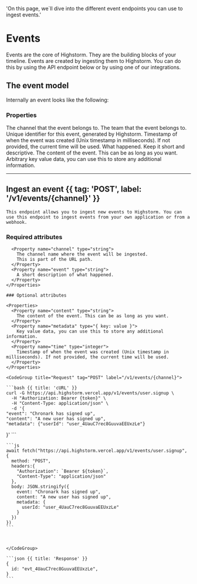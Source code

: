   'On this page, we`ll dive into the different event endpoints you can use to ingest events.'

# Events

Events are the core of Highstorm. They are the building blocks of your timeline. Events are created by ingesting them to Highstorm. You can do this by using the API endpoint below or by using one of our integrations.

## The event model

Internally an event looks like the following:

### Properties

<Properties>

  <Property name="channelId" type="string">
    The channel that the event belongs to.
  </Property>
   <Property name="teamId" type="string">
    The team that the event belongs to.
  </Property>
  <Property name="id" type="string">
    Unique identifier for this event, generated by Highstorm.
  </Property>
  <Property name="time" type="int">
    Timestamp of when the event was created (Unix timestamp in milliseconds). If not provided, the current time will be used.
  </Property>
  <Property name="event" type="string">
    What happened. Keep it short and descriptive.
  </Property>
  <Property name="content" type="string">
    The content of the event. This can be as long as you want.
  </Property>
  <Property name="metadata" type="{ key: value }">
    Arbitrary key value data, you can use this to store any additional information.
  </Property>
</Properties>

---

## Ingest an event {{ tag: 'POST', label: '/v1/events/{channel}' }}

<Row>
  <Col>

    This endpoint allows you to ingest new events to Highstorm. You can use this endpoint to ingest events from your own application or from a webhook.


  ### Required attributes

  <Properties>

      <Property name="channel" type="string">
        The channel name where the event will be ingested.
        This is part of the URL path.
      </Property>
      <Property name="event" type="string">
        A short description of what happened.
      </Property>
    </Properties>

    ### Optional attributes

    <Properties>
      <Property name="content" type="string">
        The content of the event. This can be as long as you want.
      </Property>
      <Property name="metadata" type="{ key: value }">
        Key value data, you can use this to store any additional information.
      </Property>
      <Property name="time" type="integer">
        Timestamp of when the event was created (Unix timestamp in milliseconds). If not provided, the current time will be used.
      </Property>
    </Properties>

  </Col>
  <Col sticky>

    <CodeGroup title="Request" tag="POST" label="/v1/events/{channel}">

    ```bash {{ title: 'cURL' }}
    curl -G https://api.highstorm.vercel.app/v1/events/user.signup \
      -H "Authorization: Bearer {token}" \
      -H "Content-Type: application/json" \
      -d '{
    "event": "Chronark has signed up",
    "content": "A new user has signed up",
    "metadata": {"userId": "user_4UauC7rec8GuuvaEEUxzLe"}
  }'
    ```

    ```js
    await fetch("https://api.highstorm.vercel.app/v1/events/user.signup", {
      method: "POST",
      headers:{
        "Authorization": `Bearer ${token}`,
        "Content-Type": "application/json"
      },
      body: JSON.stringify({
        event: "Chronark has signed up",
        content: "A new user has signed up",
        metadata: {
          userId: "user_4UauC7rec8GuuvaEEUxzLe"
        }
      })
    })
    ```

    

    </CodeGroup>

    ```json {{ title: 'Response' }}
    {
      id: "evt_4UauC7rec8GuuvaEEUxzLe",
    }
    ```

  </Col>
</Row>

